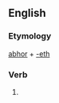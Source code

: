 ==English==

===Etymology===
[[abhor]] + [[-eth]]

===Verb===
{{head|en|verb form}}

# {{en-archaic third-person singular of|abhor}}